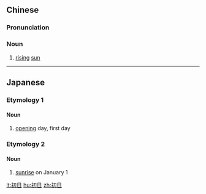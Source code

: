 ==Chinese==
{{zh-forms}}

===Pronunciation===
{{zh-pron
|m=chūrì
|cat=n
}}

===Noun===
{{zh-noun}}

# {{lb|zh|obsolete}} [[rising]] [[sun]]

----

==Japanese==
{{ja-kanjitab|初|日}}

===Etymology 1===

====Noun====
{{ja-noun|しょにち}}

# [[opening]] day, first day

===Etymology 2===

====Noun====
{{ja-noun|はつひ}}

# [[sunrise]] on January 1

[[lt:初日]]
[[hu:初日]]
[[zh:初日]]